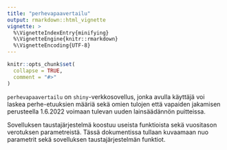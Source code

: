 ```yaml
---
title: "perhevapaavertailu"
output: rmarkdown::html_vignette
vignette: >
  %\VignetteIndexEntry{minifying}
  %\VignetteEngine{knitr::rmarkdown}
  %\VignetteEncoding{UTF-8}
---
```


```r
knitr::opts_chunk$set(
  collapse = TRUE,
  comment = "#>"
)
```

`perhevapaavertailu` on `shiny`-verkkosovellus, jonka avulla käyttäjä voi laskea perhe-etuuksien määriä sekä omien tulojen että vapaiden jakamisen perusteella 1.6.2022 voimaan tulevan uuden lainsäädännön puitteissa. 

Sovelluksen taustajärjestelmä koostuu useista funktioista sekä vuositason verotuksen parametreistä. Tässä dokumentissa tullaan kuvaamaan nuo parametrit sekä sovelluksen taustajärjestelmän funktiot.


